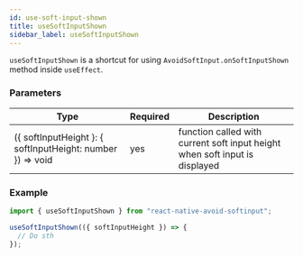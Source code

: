```yaml
---
id: use-soft-input-shown
title: useSoftInputShown
sidebar_label: useSoftInputShown
---
```


`useSoftInputShown` is a shortcut for using `AvoidSoftInput.onSoftInputShown` method inside `useEffect`.

### Parameters

| Type                                                       | Required | Description                                                                 |
| ---------------------------------------------------------- | -------- | --------------------------------------------------------------------------- |
| ({ softInputHeight }: { softInputHeight: number }) => void | yes      | function called with current soft input height when soft input is displayed |

### Example

```ts
import { useSoftInputShown } from "react-native-avoid-softinput";

useSoftInputShown(({ softInputHeight }) => {
  // Do sth
});
```
